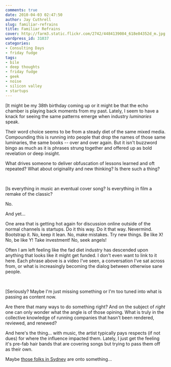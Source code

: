 ```yaml
---
comments: true
date: 2010-04-03 02:47:50
author: Jay Cuthrell
slug: familiar-refrains
title: Familiar Refrains
cover: http://farm3.static.flickr.com/2742/4484139084_618e84352d_m.jpg
wordpress_id: 31037
categories:
- Consulting Days
- friday fudge
tags:
- bile
- deep thoughts
- friday fudge
- geek
- noise
- silicon valley
- startups
---
```


[It might be my 38th birthday coming up or it might be that the echo chamber is playing back moments from my past.  Lately, I seem to have a knack for seeing the same patterns emerge when industry _luminaries_ speak.




Their word choice seems to be from a steady diet of the same mixed media.  Compounding this is running into people that drop the names of those same luminaries, the same books -- over and over again.  But it isn't buzzword bingo as much as it is phrases strung together and offered up as bold revelation or deep insight.




What drives someone to deliver obfuscation of lessons learned and oft repeated?  What about originality and new thinking?  Is there such a thing?




 




[Is everything in music an eventual cover song?  Is everything in film a remake of the classic?




No.




And yet...




One area that is getting hot again for discussion online outside of the normal channels is startups.  Do it this way.  Do it that way. Nevermind.  Bootstrap it.  No, keep it lean.  No, make mistakes.  Try new things.  Be like X! No, be like Y! Take investment! No, seek angels!




Often I am left feeling like the fad diet industry has descended upon anything that looks like it might get funded.  I don't even want to link to it here.  Each phrase above is a video I've seen, a conversation I've sat across from, or what is increasingly becoming the dialog between otherwise sane people.




 




[Seriously?  Maybe I'm just missing something or I'm too tuned into what is passing as content now.




Are there that many ways to do something right?  And on the subject of _right_ one can only wonder what the angle is of those opining.  What is truly in the collective knowledge of running companies that hasn't been rendered, reviewed, and renewed?




And here's the thing... with music, the artist typically pays respects (if not dues) for where the influence impacted them.  Lately, I just get the feeling it's pre-fab hair bands that are covering songs but trying to pass them off as their own.




Maybe [those folks in Sydney](http://www.waveprotocol.org/) are onto something...
